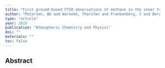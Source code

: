 ```yaml
---
title: "First ground-based FTIR observations of methane in the inner tropics over several years"
author: "Petersen, AK and Warneke, Thorsten and Frankenberg, C and Bergamaschi, P and Gerbig, C and Notholt, Justus and Buchwitz, M and Schneising, O and Schrems, Otto"
type: "article"
year: 2010
publication: "Atmospheric Chemistry and Physics"
doi: ""
materials: ""
toc: false
---
```


## Abstract

